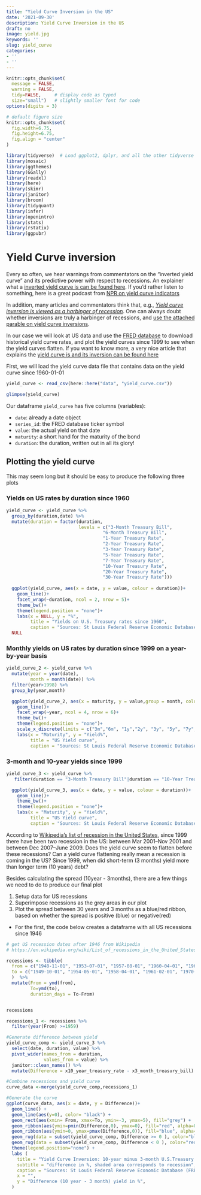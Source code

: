 ```yaml
---
title: "Yield Curve Inversion in the US"
date: '2021-09-30'
description: Yield Curve Inversion in the US
draft: no
image: yield.jpg
keywords: ''
slug: yield_curve
categories:
- ''
- ''
---
```


```r
knitr::opts_chunk$set(
  message = FALSE, 
  warning = FALSE, 
  tidy=FALSE,     # display code as typed
  size="small")   # slightly smaller font for code
options(digits = 3)

# default figure size
knitr::opts_chunk$set(
  fig.width=6.75, 
  fig.height=6.75,
  fig.align = "center"
)
```

```r
library(tidyverse)  # Load ggplot2, dplyr, and all the other tidyverse packages
library(mosaic)
library(ggthemes)
library(GGally)
library(readxl)
library(here)
library(skimr)
library(janitor)
library(broom)
library(tidyquant)
library(infer)
library(openintro)
library(stats)
library(rstatix)
library(ggpubr)
```

# Yield Curve inversion

Every so often, we hear warnings from commentators on the "inverted yield curve" and its predictive power with respect to recessions. An explainer what a [inverted yield curve is can be found here](https://www.reuters.com/article/us-usa-economy-yieldcurve-explainer/explainer-what-is-an-inverted-yield-curve-idUSKBN1O50GA). If you'd rather listen to something, here is a great podcast from [NPR on yield curve indicators](https://www.podbean.com/media/share/dir-4zgj9-6aefd11)

In addition, many articles and commentators think that, e.g., [*Yield curve inversion is viewed as a harbinger of recession*](https://www.bloomberg.com/news/articles/2019-08-14/u-k-yield-curve-inverts-for-first-time-since-financial-crisis). One can always doubt whether inversions are truly a harbinger of recessions, and [use the attached parable on yield curve inversions](https://twitter.com/5_min_macro/status/1161627360946511873).

In our case we will look at US data and use the [FRED database](https://fred.stlouisfed.org/) to download historical yield curve rates, and plot the yield curves since 1999 to see when the yield curves flatten. If you want to know more, a very nice article that explains the [yield curve is and its inversion can be found here](https://fredblog.stlouisfed.org/2018/10/the-data-behind-the-fear-of-yield-curve-inversions/)

First, we will load the yield curve data file that contains data on the yield curve since 1960-01-01

```r

yield_curve <- read_csv(here::here("data", "yield_curve.csv"))

glimpse(yield_curve)
```

Our dataframe `yield_curve` has five columns (variables):

-   `date`: already a date object
-   `series_id`: the FRED database ticker symbol
-   `value`: the actual yield on that date
-   `maturity`: a short hand for the maturity of the bond
-   `duration`: the duration, written out in all its glory!

## Plotting the yield curve

This may seem long but it should be easy to produce the following three plots

### Yields on US rates by duration since 1960

```r
yield_curve <- yield_curve %>% 
  group_by(duration,date) %>% 
  mutate(duration = factor(duration,
                           levels = c("3-Month Treasury Bill",
                                    "6-Month Treasury Bill",
                                    "1-Year Treasury Rate",
                                    "2-Year Treasury Rate",
                                    "3-Year Treasury Rate",
                                    "5-Year Treasury Rate",
                                    "7-Year Treasury Rate",
                                    "10-Year Treasury Rate",
                                    "20-Year Treasury Rate",
                                    "30-Year Treasury Rate"))) 
  
  ggplot(yield_curve, aes(x = date, y = value, colour = duration))+
    geom_line()+
    facet_wrap(~duration, ncol = 2, nrow = 5)+
    theme_bw()+
    theme(legend.position = "none")+
    labs(x = NULL, y = "%",
         title = "Yields on U.S. Treasury rates since 1960",
         caption = "Sources: St Louis Federal Reserve Economic Database (FRED)")+
  NULL
```

### Monthly yields on US rates by duration since 1999 on a year-by-year basis

```r
yield_curve_2 <- yield_curve %>% 
  mutate(year = year(date),
         month = month(date)) %>% 
  filter(year>1998) %>% 
  group_by(year,month)

  ggplot(yield_curve_2, aes(x = maturity, y = value,group = month, color = year))+
    geom_line()+
    facet_wrap(~year, ncol = 4, nrow = 6)+
    theme_bw()+
    theme(legend.position = "none")+
    scale_x_discrete(limits = c("3m","6m", "1y","2y", "3y", "5y", "7y", "10y", "20y", "30y")) +
    labs(x = "Maturity", y = "Yield%",
         title = "US Yield curve",
         caption = "Sources: St Louis Federal Reserve Economic Database (FRED)")
```

### 3-month and 10-year yields since 1999

```r
yield_curve_3 <- yield_curve %>% 
   filter(duration == "3-Month Treasury Bill"|duration == "10-Year Treasury Rate")

  ggplot(yield_curve_3, aes(x = date, y = value, colour = duration))+
    geom_line()+
    theme_bw()+
    theme(legend.position = "none")+
    labs(x = "Maturity", y = "Yield%",
         title = "US Yield curve",
         caption = "Sources: St Louis Federal Reserve Economic Database (FRED)")
```

According to [Wikipedia's list of recession in the United States](https://en.wikipedia.org/wiki/List_of_recessions_in_the_United_States), since 1999 there have been two recession in the US: between Mar 2001--Nov 2001 and between Dec 2007--June 2009. Does the yield curve seem to flatten before these recessions? Can a yield curve flattening really mean a recession is coming in the US? Since 1999, when did short-term (3 months) yield more than longer term (10 years) debt?

Besides calculating the spread (10year - 3months), there are a few things we need to do to produce our final plot

1.  Setup data for US recessions
2.  Superimpose recessions as the grey areas in our plot
3.  Plot the spread between 30 years and 3 months as a blue/red ribbon, based on whether the spread is positive (blue) or negative(red)

-   For the first, the code below creates a dataframe with all US recessions since 1946

```r

# get US recession dates after 1946 from Wikipedia 
# https://en.wikipedia.org/wiki/List_of_recessions_in_the_United_States

recessions <- tibble(
  from = c("1948-11-01", "1953-07-01", "1957-08-01", "1960-04-01", "1969-12-01", "1973-11-01", "1980-01-01","1981-07-01", "1990-07-01", "2001-03-01", "2007-12-01","2020-02-01"),  
  to = c("1949-10-01", "1954-05-01", "1958-04-01", "1961-02-01", "1970-11-01", "1975-03-01", "1980-07-01", "1982-11-01", "1991-03-01", "2001-11-01", "2009-06-01", "2020-04-30") 
  )  %>% 
  mutate(From = ymd(from), 
         To=ymd(to),
         duration_days = To-From)


recessions
```

```r
recessions_1 <- recessions %>% 
  filter(year(From) >=1959)

#Generate difference between yield
yield_curve_comp <- yield_curve_3 %>% 
  select(date, duration, value) %>% 
  pivot_wider(names_from = duration,
              values_from = value) %>% 
  janitor::clean_names() %>% 
  mutate(Difference = x10_year_treasury_rate - x3_month_treasury_bill)

#Combine recessions and yield curve
curve_data <-merge(yield_curve_comp,recessions_1)

#Generate the curve
ggplot(curve_data, aes(x = date, y = Difference))+
  geom_line() +
  geom_line(aes(y=0), color= "black") +
  geom_rect(aes(xmin= From, xmax=To, ymin=-3, ymax=5), fill="grey") +
  geom_ribbon(aes(ymin=pmin(Difference,0), ymax=0), fill="red", alpha=0.2) +
  geom_ribbon(aes(ymin=0, ymax=pmax(Difference,0)), fill="blue", alpha=0.2) +
  geom_rug(data = subset(yield_curve_comp, Difference >= 0 ), color="blue") +
  geom_rug(data = subset(yield_curve_comp, Difference < 0 ), color="red") +
  theme(legend.position="none") +
  labs (
    title = "Yield Curve Inversion: 10-year minus 3-month U.S.Treasury rates",
    subtitle = "difference in %, shaded area corresponds to recession",
    caption = "Sources: St Louis Federal Reserve Economic Database (FRED)",
    x = "", 
    y = "Difference (10 year - 3 month) yield in %",
  ) 

  
```

